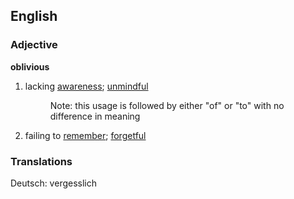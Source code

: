 ==English==
===Adjective===
'''oblivious'''
# lacking [[awareness]]; [[unmindful]]
#:Note: this usage is followed by either "of" or "to" with no difference in meaning
# failing to [[remember]]; [[forgetful]]

===Translations===
Deutsch: vergesslich